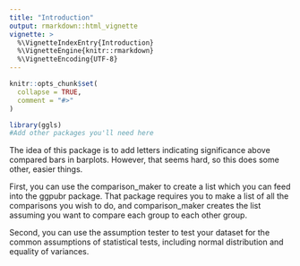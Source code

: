 ```yaml
---
title: "Introduction"
output: rmarkdown::html_vignette
vignette: >
  %\VignetteIndexEntry{Introduction}
  %\VignetteEngine{knitr::rmarkdown}
  %\VignetteEncoding{UTF-8}
---
```


```r
knitr::opts_chunk$set(
  collapse = TRUE,
  comment = "#>"
)
```

```r
library(ggls)
#Add other packages you'll need here
```

The idea of this package is to add letters indicating significance above compared bars in barplots. However, that seems hard, so this does some other, easier things.

First, you can use the comparison_maker to create a list which you can feed into the ggpubr package. That package requires you to make a list of all the comparisons you wish to do, and comparison_maker creates the list assuming you want to compare each group to each other group.

Second, you can use the assumption tester to test your dataset for the common assumptions of statistical tests, including normal distribution and equality of variances.
